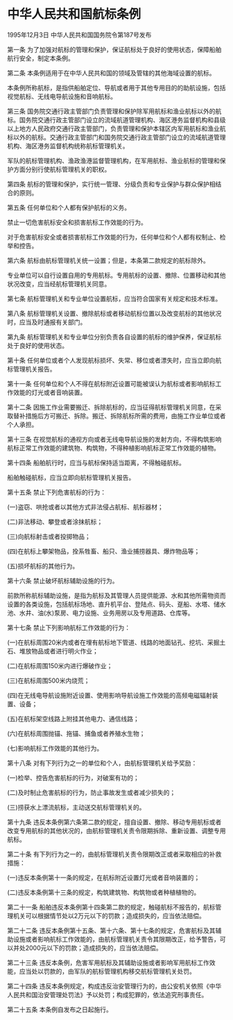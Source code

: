 # 中华人民共和国航标条例

1995年12月3日 中华人民共和国国务院令第187号发布　

  

第一条 为了加强对航标的管理和保护，保证航标处于良好的使用状态，保障船舶航行安全，制定本条例。

第二条 本条例适用于在中华人民共和国的领域及管辖的其他海域设置的航标。

本条例所称航标，是指供船舶定位、导航或者用于其他专用目的的助航设施，包括视觉航标、无线电导航设施和音响航标。

第三条 国务院交通行政主管部门负责管理和保护除军用航标和渔业航标以外的航标。国务院交通行政主管部门设立的流域航道管理机构、海区港务监督机构和县级以上地方人民政府交通行政主管部门，负责管理和保护本辖区内军用航标和渔业航标以外的航标。交通行政主管部门和国务院交通行政主管部门设立的流域航道管理机构、海区港务监督机构统称航标管理机关。

军队的航标管理机构、渔政渔港监督管理机构，在军用航标、渔业航标的管理和保护方面分别行使航标管理机关的职权。

第四条 航标的管理和保护，实行统一管理、分级负责和专业保护与群众保护相结合的原则。

第五条 任何单位和个人都有保护航标的义务。

禁止一切危害航标安全和损害航标工作效能的行为。

对于危害航标安全或者损害航标工作效能的行为，任何单位和个人都有权制止、检举和控告。

第六条 航标由航标管理机关统一设置；但是，本条第二款规定的航标除外。

专业单位可以自行设置自用的专用航标。专用航标的设置、撤除、位置移动和其他状况改变，应当经航标管理机关同意。

第七条 航标管理机关和专业单位设置航标，应当符合国家有关规定和技术标准。

第八条 航标管理机关设置、撤除航标或者移动航标位置以及改变航标的其他状况时，应当及时通报有关部门。

第九条 航标管理机关和专业单位分别负责各自设置的航标的维护保养，保证航标处于良好的使用状态。

第十条 任何单位或者个人发现航标损坏、失常、移位或者漂失时，应当立即向航标管理机关报告。

第十一条 任何单位和个人不得在航标附近设置可能被误认为航标或者影响航标工作效能的灯光或者音响装置。

第十二条 因施工作业需要搬迁、拆除航标的，应当征得航标管理机关同意，在采取替补措施后方可搬迁、拆除。搬迁、拆除航标所需的费用，由施工作业单位或者个人承担。

第十三条 在视觉航标的通视方向或者无线电导航设施的发射方向，不得构筑影响航标正常工作效能的建筑物、构筑物，不得种植影响航标正常工作效能的植物。

第十四条 船舶航行时，应当与航标保持适当距离，不得触碰航标。

船舶触碰航标，应当立即向航标管理机关报告。

第十五条 禁止下列危害航标的行为：

(一)盗窃、哄抢或者以其他方式非法侵占航标、航标器材；

(二)非法移动、攀登或者涂抹航标；

(三)向航标射击或者投掷物品；

(四)在航标上攀架物品，拴系牲畜、船只、渔业捕捞器具、爆炸物品等；

(五)损坏航标的其他行为。

第十六条 禁止破坏航标辅助设施的行为。

前款所称航标辅助设施，是指为航标及其管理人员提供能源、水和其他所需物资而设置的各类设施，包括航标场地、直升机平台、登陆点、码头、趸船、水塔、储水池、水井、油(水)泵房、电力设施、业务用房以及专用道路、仓库等。

第十七条 禁止下列影响航标工作效能的行为：

(一)在航标周围20米内或者在埋有航标地下管道、线路的地面钻孔、挖坑、采掘土石、堆放物品或者进行明火作业；

(二)在航标周围150米内进行爆破作业；

(三)在航标周围500米内烧荒；

(四)在无线电导航设施附近设置、使用影响导航设施工作效能的高频电磁辐射装置、设备；

(五)在航标架空线路上附挂其他电力、通信线路；

(六)在航标周围抛锚、拖锚、捕鱼或者养殖水生物；

(七)影响航标工作效能的其他行为。

第十八条 对有下列行为之一的单位和个人，由航标管理机关给予奖励：

(一)检举、控告危害航标的行为，对破案有功的；

(二)及时制止危害航标的行为，防止事故发生或者减少损失的；

(三)捞获水上漂流航标，主动送交航标管理机关的。

第十九条 违反本条例第六条第二款的规定，擅自设置、撤除、移动专用航标或者改变专用航标的其他状况的，由航标管理机关责令限期拆除、重新设置、调整专用航标。

第二十条 有下列行为之一的，由航标管理机关责令限期改正或者采取相应的补救措施：

(一)违反本条例第十一条的规定，在航标附近设置灯光或者音响装置的；

(二)违反本条例第十三条的规定，构筑建筑物、构筑物或者种植植物的。

第二十一条 船舶违反本条例第十四条第二款的规定，触碰航标不报告的，航标管理机关可以根据情节处以2万元以下的罚款；造成损失的，应当依法赔偿。

第二十二条 违反本条例第十五条、第十六条、第十七条的规定，危害航标及其辅助设施或者影响航标工作效能的，由航标管理机关责令其限期改正，给予警告，可以并处2000元以下的罚款；造成损失的，应当依法赔偿。

第二十三条 违反本条例，危害军用航标及其辅助设施或者影响军用航标工作效能，应当处以罚款的，由军队的航标管理机构移交航标管理机关处罚。

第二十四条 违反本条例规定，构成违反治安管理行为的，由公安机关依照《中华人民共和国治安管理处罚法》予以处罚；构成犯罪的，依法追究刑事责任。

第二十五条 本条例自发布之日起施行。